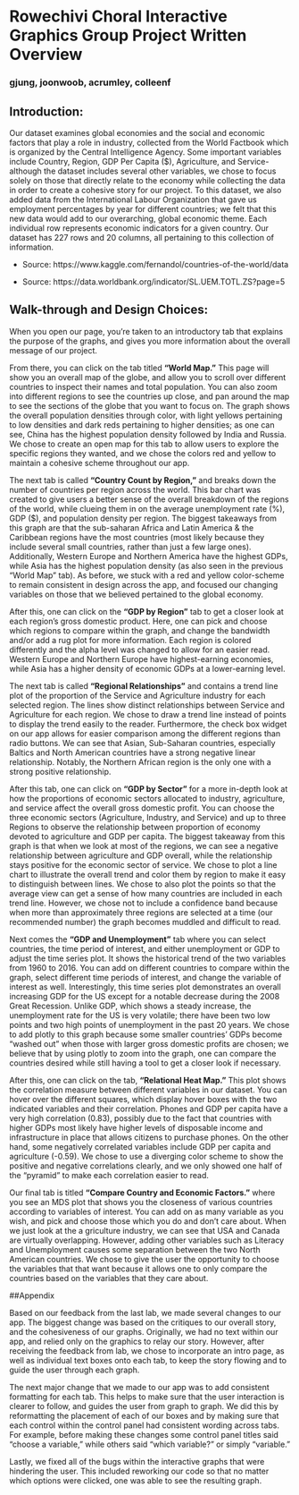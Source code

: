 # Rowechivi Choral Interactive Graphics Group Project Written Overview

### gjung, joonwoob, acrumley, colleenf

## Introduction:

Our dataset examines global economies and the social and economic factors that
play a role in industry, collected from the World Factbook which is organized by
the Central Intelligence Agency. Some important variables include Country, 
Region, GDP Per Capita ($), Agriculture, and Service- although the dataset 
includes several other variables, we chose to focus solely on those that 
directly relate to the economy while collecting the data in order to create a cohesive story for our project. To this dataset, we also added data from the International Labour Organization that gave us employment percentages by year 
for different countries; we felt that this new data would add to our overarching, global economic theme. Each individual row represents economic indicators for a given country. Our dataset has 227 rows and 20 columns, all pertaining to this collection of information.

* Source: https://www.kaggle.com/fernandol/countries-of-the-world/data

* Source: https://data.worldbank.org/indicator/SL.UEM.TOTL.ZS?page=5 

## Walk-through and Design Choices:

When you open our page, you're taken to an introductory tab that explains the purpose of the graphs, and gives you more information about the overall message 
of our project.

From there, you can click on the tab titled **"World Map."** This page will show
you an overall map of the globe, and allow you to scroll over different 
countries to inspect their names and total population. You can also zoom into
different regions to see the countries up close, and pan around the map to see 
the sections of the globe that you want to focus on. The graph shows the overall population densities through color, with light yellows pertaining to low 
densities and dark reds pertaining to higher densities; as one can see, China 
has the highest population density followed by India and Russia. We chose to 
create an open map for this tab to allow users to explore the specific regions 
they wanted, and we chose the colors red and yellow to maintain a cohesive 
scheme throughout our app.

The next tab is called **"Country Count by Region,"** and breaks down the number
of countries per region across the world. This bar chart was created to give 
users a better sense of the overall breakdown of the regions of the world, while clueing them in on the average unemployment rate (%), GDP ($), and population density per region. The biggest takeaways from this graph are that the 
sub-saharan Africa and Latin America & the Caribbean regions have the most 
countries (most likely because they include several small countries, rather than just a few large ones). Additionally, Western Europe and Northern America have 
the highest GDPs, while Asia has the highest population density (as also seen in
the previous "World Map" tab). As before, we stuck with a red and yellow color-scheme to remain consistent in design across the app, and focused our 
changing variables on those that we believed pertained to the global economy. 

After this, one can click on the **"GDP by Region"** tab to get a closer look at each region's gross domestic product. Here, one can pick and choose which
regions to compare within the graph, and change the bandwidth and/or add a rug 
plot for more information. Each region is colored differently and the alpha 
level was changed to allow for an easier read. Western Europe and Northern
Europe have highest-earning economies, while Asia has a higher density of
economic GDPs at a lower-earning level.

The next tab is called **"Regional Relationships"** and contains a trend line
plot of the proportion of the Service and Agriculture industry for each selected region. The lines show distinct relationships between Service and Agriculture 
for each region. We chose to draw a trend line instead of points to display the
trend easily to the reader.  Furthermore, the check box widget on our app allows
for easier comparison among the different regions than radio buttons. We can see that Asian, Sub-Saharan countries, especially Baltics and North American 
countries have a strong negative linear relationship. Notably, the Northern 
African region is the only one with a strong positive relationship. 

After this tab, one can click on **"GDP by Sector"** for a more in-depth look at
how the proportions of economic sectors allocated to industry, agriculture, and service affect the overall gross domestic profit. You can choose the three 
economic sectors (Agriculture, Industry, and Service) and up to three Regions to observe the relationship between proportion of economy devoted to agriculture 
and GDP per capita. The biggest takeaway from this graph is that when we look at
most of the regions, we can see a negative relationship between agriculture and 
GDP overall, while the relationship stays positive for the economic sector of service. We chose to plot a line chart to illustrate the overall trend and color them by region to make it easy to distinguish between lines. We chose to also
plot the points so that the average view can get a sense of how many countries
are included in each trend line. However, we chose not to include a confidence 
band because when more than approximately three regions are selected at a time 
(our recommended number) the graph becomes muddled and difficult to read.

Next comes the  **"GDP and Unemployment"** tab where you can select countries, 
the time period of interest, and either unemployment or GDP to adjust the time series plot. It shows the historical trend of the two variables from 1960 to 
2016. You can add on different countries to compare within the graph, select different time periods of interest, and change the variable of interest as well.
Interestingly, this time series plot demonstrates an overall increasing GDP for
the US except for a notable decrease during the 2008 Great Recession. Unlike 
GDP, which shows a steady increase, the unemployment rate for the US is very volatile; there have been two low points and two high points of unemployment in 
the past 20 years. We chose to add plotly to this graph because some smaller countries' GDPs become "washed out" when those with larger gross domestic
profits are chosen; we believe that by using plotly to zoom into the graph, one
can compare the countries desired while still having a tool to get a closer look
if necessary.

After this, one can click on the tab, **"Relational Heat Map."** This plot shows
the correlation measure between different variables in our dataset. You can 
hover over the different squares, which display hover boxes with the two 
indicated variables and their correlation. Phones and GDP per capita have a very high correlation (0.83), possibly due to the fact that countries with higher 
GDPs most likely have higher levels of disposable income and infrastructure in
place that allows citizens to purchase phones. On the other hand, some 
negatively correlated variables include GDP per capita and agriculture (-0.59).
We chose to use a diverging color scheme to show the positive and negative correlations clearly, and we only showed one half of the "pyramid" to make each correlation easier to read.

Our final tab is titled **"Compare Country and Economic Factors."** where you 
see an MDS plot that shows you the closeness of various countries according to variables of interest. You can add on as many variable as you wish, and pick and choose those which you do and don't care about. When we just look at the a
griculture industry, we can see that USA and Canada are virtually overlapping. However, adding other variables such as Literacy and Unemployment causes some separation between the two North American countries. We chose to give the user 
the opportunity to choose the variables that that want because it allows one to 
only compare the countries based on the variables that they care about.

##Appendix 

Based on our feedback from the last lab, we made several changes to our app. The biggest change was based on the critiques to our overall story, and the cohesiveness of our graphs. Originally, we had no text within our app, and 
relied only on the graphics to relay our story. However, after receiving the feedback from lab, we chose to incorporate an intro page, as well as individual text boxes onto each tab, to keep the story flowing and to guide the user
through each graph.

The next major change that we made to our app was to add consistent formatting
for each tab. This helps to make sure that the user interaction is clearer to follow, and guides the user from graph to graph. We did this by reformatting the placement of each of our boxes and by making sure that each control within the control panel had consistent wording across tabs. For example, before making 
these changes some control panel titles said "choose a variable," while others 
said "which variable?" or simply "variable." 

Lastly, we fixed all of the bugs within the interactive graphs that were 
hindering the user. This included reworking our code so that no matter which options were clicked, one was able to see the resulting graph.
